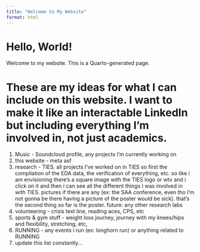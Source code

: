 ```yaml
---
title: "Welcome to My Website"
format: html
---
```


# Hello, World!

Welcome to my website. This is a Quarto-generated page.

# These are my ideas for what I can include on this website. I want to make it like an interactable LinkedIn but including everything I'm involved in, not just academics.
1. Music - Soundcloud profile, any projects I'm currently working on
2. this website - meta asf
3. research - TIES. all projects I've worked on in TIES so first the compilation of the EDA data, the verification of everything, 
etc. so like i am envisioning there's a square image with the TIES logo or wtv and i click on it and then i can see
all the different things I was involved in with TIES. pictures if there are any (ex: the SAA conference, even tho I'm
not gonna be there having a picture of the poster would be sick). that's the second thing so far is the poster.
future: any other research labs
4. volunteering - crisis text line, reading aces, CPS, etc
5. sports & gym stuff - weight loss journey, journey with my knees/hips and flexibility, stretching, etc, 
6. RUNNING - any events i run (ex: longhorn run) or anything related to RUNNING
7. update this list constantly...